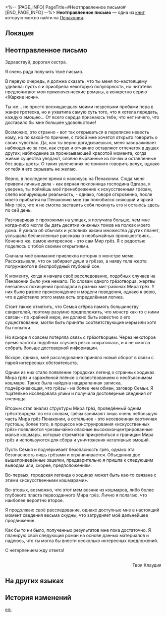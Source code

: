 <%-- [PAGE_INFO]
PageTitle=#Неотправленное письмо#
[END_PAGE_INFO] --%>
{{Дополнить}}
{{Книга Инфобокс
|id           = 362
|partIds      = 190657
|Название     = 
|Изображение  = Предмет Книга Пенакония.png
|Мир          = Пенакония
|Томов        = 1
|Автор        = <!--нужно добавить-->
|Описание     = Письмо, адресованное некой сестре-монахине. В нём содержатся фрагменты её дискуссии с Клаудией на тему Мира грёз.
|Том1         = {{tx}}
|Источник1    = {{tx|Отсутствует источник}}
|Персонажи    = 
|Фракции      = 
}}
'''Неотправленное письмо''' — одна из [[Книги|книг]], которую можно найти на [[Пенакония]].

==Локация==
{{Отметка карты|<!--название карты-->|<!--id отметки-->}}

==Неотправленное письмо==
Здравствуй, дорогая сестра.

Я очень рада получить твоё письмо.

В первую очередь, я должна сказать, что ты меня по-настоящему удивила: пусть я и приобрела некоторую популярность, но читатели предпочитают мои приключенческие романы, а конкретно серию «Жаркие ночи».

Ты же... не просто восхищаешься моими незрелыми пробами пера в жанре гротеска, но и ухватила самую суть того, что я хотела передать, каждую эмоцию... От всего сердца признаюсь тебе, что нет ничего, что доставило бы мне большее удовольствие!

Возможно, это странно - вот так открываться в переписке невесть кому, но по какой-то причине, с тобой мне хочется открыто говорить о своих чувствах. Да, как ты верно догадываешься, меня завораживает наблюдение за тем, как страх и отчаяние оставляют отпечаток в душах других; наблюдение за пронизывающей красотой момента, когда живые существа увядают, словно вырванные из почвы и оставленные без воды цветы. О таких увлечениях не принято говорить вслух, однако от тебя я его скрывать не желаю.

Верно, в последнее время я нахожусь на Пенаконии. Сюда меня привели личные дела - как верная поклонница господина Эдгара, я уверена, ты поймёшь моё пренебрежение к искусственным грёзам, слепо копирующим реальность, - однако, говоря откровенно, после моего прибытия на Пенаконию мне так полюбился сияющий и яркий Мир грёз, что я не смогла заставить себя покинуть его и остаюсь здесь по сей день.

Разговаривая с прохожими на улицах, я получила больше, чем мне когда-либо могли бы дать десятки книжных томов на полках моего дома. Я узнала об обычаях и условиях жизни множества других планет, услышала бесчисленные рассказы о необычайных происшествиях... Конечно же, самое интересное - это сам Мир грёз. Я с радостью поделюсь с тобой своими открытиями.

Сначала моё внимание привлекла история о монстре меме. Рассказывали, что он забирает души в грёзах, а наяву тела жертв погружаются в беспробудный глубокий сон.

К моменту, когда я начала своё расследование, подобных случаев на Пенаконии было уже немало. По словам одного грёзотворца, жертвы внезапных похищений пропадали в разных миг-районах Мира грёз. У них было разное происхождение и модели поведения, однако я верю, что в действиях этого мема есть определённая логика.

Стоит также отметить, что Семья стёрла память большинству свидетелей, поэтому разумно предположить, что монстр как-то с ними связан - по крайней мере, им должно быть известно о его существовании, могли быть приняты соответствующие меры или хотя бы попытки.

Но вскоре я совсем потеряла связь с грёзотворцем. Через некоторое время частота подобных случаев резко сократилась, и я не смогла собрать больше достоверной информации.

Вскоре, однако, моё расследование приняло новый оборот в связи с парой интересных обстоятельств.

Одним из них стало появление городских легенд о странных ходиках Мира грёз и заражённой плёнке с повествованием о необъяснимом кошмаре. Также была найдена нацарапанная записка, подчёркивающая, что грёзы - не более чем обман, заговор Семьи. Я тщательно исследовала улики и получила достоверные сведения от очевидца.

Вторым стал анализ структуры Мира грёз, проведённый одним грёзотворцем: по его словам, грёзы занимают лишь очень небольшую часть Мира грёз Пенаконии, а остальное - это неосвоенная хаотичная пустошь; более того, в процессе конструирования «искусственных грёз» появляются чрезвычайно опасные высококонцентрированные малые кошмары, которые стремятся прикрепиться к границам Мира грёз и используются для сбора и уничтожения негативных эмоций.

Пусть Семья и подчёркивает безопасность грёз, однако эта безопасность лишь грёзами и ограничивается. Объединив две вышеприведённые зацепки, предварительно я пришла к следующим выводам или, скорее, предположениям:

Во-первых, городская легенда о ходиках может быть как-то связана с этими «искусственными кошмарами».

Во-вторых, возможно, что этот мем возник из кошмаров, либо более глубокого пласта первозданного Мира грёз. Лично я полагаю, что наиболее вероятно второе.

Я продолжаю своё расследование, однако доступные мне в настоящий момент сведения весьма скудны, что затрудняет моё дальнейшее продвижение.

Как бы то ни было, полученных результатов мне пока достаточно. Я планирую свой следующий роман на основе данных материалов и надеюсь, что ты могла бы внести несколько интересных предложений.

С нетерпением жду ответа!<br /><div align="right"><br />Твоя Клаудия</div>

==На других языках==
{{На других языках
|en   = Letter to Be Sent
|zhs  = 一封待寄出的书信
|zht  = 一封待寄出的書信
|ja   = 出されていない手紙
|ko   = 발송할 편지
|es   = Carta pendiente de enviar
|fr   = Lettre en attente d'envoi
|ru   = Неотправленное письмо
|th   = จดหมายรอส่งฉบับหนึ่ง
|vi   = Một Lá Thư Chờ Được Gửi Đi
|de   = Zu verschickender Brief
|id   = Sepucuk Surat yang Belum Dikirim
|pt   = Carta a Ser Enviada
}}

==История изменений==
{{История изменений|3.5}}

[[en:]]